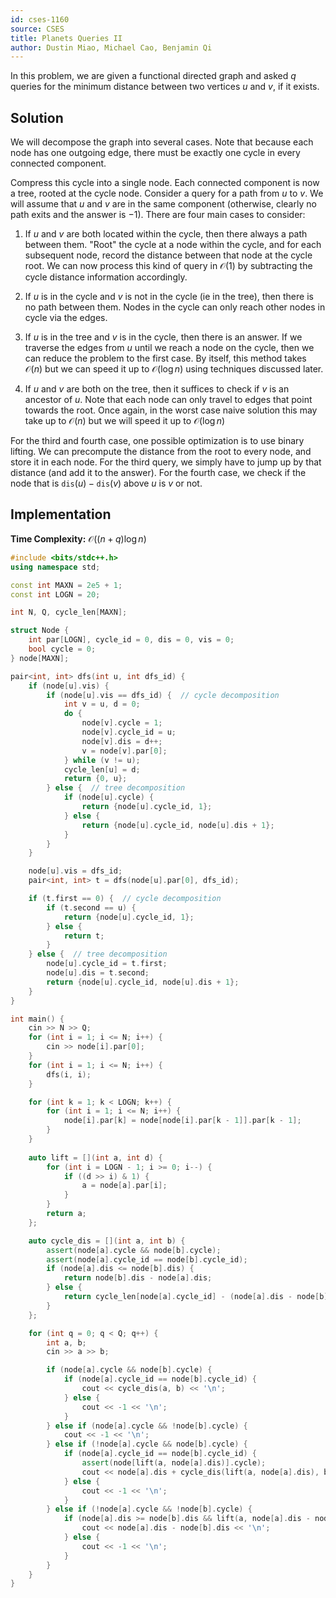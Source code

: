 ```yaml
---
id: cses-1160
source: CSES
title: Planets Queries II
author: Dustin Miao, Michael Cao, Benjamin Qi
---
```


In this problem, we are given a functional directed graph and asked $q$ queries for the minimum distance between two vertices $u$ and $v$, if it exists. 

## Solution

We will decompose the graph into several cases. Note that because each node has one outgoing edge, there must be exactly one cycle in every connected component. 

Compress this cycle into a single node. Each connected component is now a tree, rooted at the cycle node. Consider a query for a path from $u$ to $v$. We will assume that $u$ and $v$ are in the same component (otherwise, clearly no path exits and the answer is $-1$). There are four main cases to consider:

1. If $u$ and $v$ are both located within the cycle, then there always a path between them. "Root" the cycle at a node within the cycle, and for each subsequent node, record the distance between that node at the cycle root. We can now process this kind of query in $\mathcal{O}(1)$ by subtracting the cycle distance information accordingly. 

2. If $u$ is in the cycle and $v$ is not in the cycle (ie in the tree), then there is no path between them. Nodes in the cycle can only reach other nodes in cycle via the edges. 

3. If $u$ is in the tree and $v$ is in the cycle, then there is an answer. If we traverse the edges from $u$ until we reach a node on the cycle, then we can reduce the problem to the first case. By itself, this method takes $\mathcal{O}(n)$ but we can speed it up to $\mathcal{O}(\log n)$ using techniques discussed later. 

4. If $u$ and $v$ are both on the tree, then it suffices to check if $v$ is an ancestor of $u$. Note that each node can only travel to edges that point towards the root. Once again, in the worst case naive solution this may take up to $\mathcal{O}(n)$ but we will speed it up to $\mathcal{O}(\log n)$

For the third and fourth case, one possible optimization is to use binary lifting. We can precompute the distance from the root to every node, and store it in each node. For the third query, we simply have to jump up by that distance (and add it to the answer). For the fourth case, we check if the node that is $\texttt{dis}(u) - \texttt{dis}(v)$ above $u$ is $v$ or not. 

## Implementation

**Time Complexity:** $\mathcal{O}((n + q) \log n)$

<LanguageSection>

<CPPSection>

```cpp
#include <bits/stdc++.h>
using namespace std;

const int MAXN = 2e5 + 1;
const int LOGN = 20;

int N, Q, cycle_len[MAXN];

struct Node {
	int par[LOGN], cycle_id = 0, dis = 0, vis = 0;
	bool cycle = 0;
} node[MAXN];

pair<int, int> dfs(int u, int dfs_id) {
	if (node[u].vis) {
		if (node[u].vis == dfs_id) {  // cycle decomposition
			int v = u, d = 0;
			do {
				node[v].cycle = 1;
				node[v].cycle_id = u;
				node[v].dis = d++;
				v = node[v].par[0];
			} while (v != u);
			cycle_len[u] = d;
			return {0, u};
		} else {  // tree decomposition
			if (node[u].cycle) {
				return {node[u].cycle_id, 1};
			} else {
				return {node[u].cycle_id, node[u].dis + 1};
			}
		}
	}

	node[u].vis = dfs_id;
	pair<int, int> t = dfs(node[u].par[0], dfs_id);

	if (t.first == 0) {  // cycle decomposition
		if (t.second == u) {
			return {node[u].cycle_id, 1};
		} else {
			return t;
		}
	} else {  // tree decomposition
		node[u].cycle_id = t.first;
		node[u].dis = t.second;
		return {node[u].cycle_id, node[u].dis + 1};
	}
}

int main() {
	cin >> N >> Q;
	for (int i = 1; i <= N; i++) {
		cin >> node[i].par[0];
	}
	for (int i = 1; i <= N; i++) {
		dfs(i, i);
	}

	for (int k = 1; k < LOGN; k++) {
		for (int i = 1; i <= N; i++) {
			node[i].par[k] = node[node[i].par[k - 1]].par[k - 1];
		}
	}
	
	auto lift = [](int a, int d) {
		for (int i = LOGN - 1; i >= 0; i--) {
			if ((d >> i) & 1) {
				a = node[a].par[i];
			}
		}
		return a;
	};

	auto cycle_dis = [](int a, int b) {
		assert(node[a].cycle && node[b].cycle);
		assert(node[a].cycle_id == node[b].cycle_id);
		if (node[a].dis <= node[b].dis) {
			return node[b].dis - node[a].dis;
		} else {
			return cycle_len[node[a].cycle_id] - (node[a].dis - node[b].dis);
		}
	};

	for (int q = 0; q < Q; q++) {
		int a, b;
		cin >> a >> b;

		if (node[a].cycle && node[b].cycle) {
			if (node[a].cycle_id == node[b].cycle_id) {
				cout << cycle_dis(a, b) << '\n';
			} else {
				cout << -1 << '\n';
			}
		} else if (node[a].cycle && !node[b].cycle) {
			cout << -1 << '\n';
		} else if (!node[a].cycle && node[b].cycle) {
			if (node[a].cycle_id == node[b].cycle_id) {
				assert(node[lift(a, node[a].dis)].cycle);
				cout << node[a].dis + cycle_dis(lift(a, node[a].dis), b) << '\n';
			} else {
				cout << -1 << '\n';
			}
		} else if (!node[a].cycle && !node[b].cycle) {
			if (node[a].dis >= node[b].dis && lift(a, node[a].dis - node[b].dis) == b) {
				cout << node[a].dis - node[b].dis << '\n';
			} else {
				cout << -1 << '\n';
			}
		}
	}
}
```

</CPPSection>

</LanguageSection>
